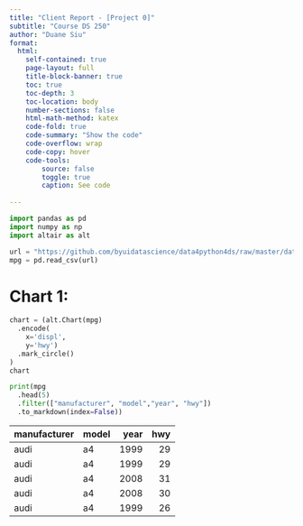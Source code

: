 ```yaml
---
title: "Client Report - [Project 0]"
subtitle: "Course DS 250"
author: "Duane Siu"
format:
  html:
    self-contained: true
    page-layout: full
    title-block-banner: true
    toc: true
    toc-depth: 3
    toc-location: body
    number-sections: false
    html-math-method: katex
    code-fold: true
    code-summary: "Show the code"
    code-overflow: wrap
    code-copy: hover
    code-tools:
        source: false
        toggle: true
        caption: See code
    
---
```


```python
import pandas as pd
import numpy as np
import altair as alt

url = "https://github.com/byuidatascience/data4python4ds/raw/master/data-raw/mpg/mpg.csv"
mpg = pd.read_csv(url)
```
# Chart 1:

```python
chart = (alt.Chart(mpg)
  .encode(
    x='displ', 
    y='hwy')
  .mark_circle()
)
chart
```

```python
print(mpg
  .head(5)
  .filter(["manufacturer", "model","year", "hwy"])
  .to_markdown(index=False))
```

| manufacturer   | model   |   year |   hwy |
|:---------------|:--------|-------:|------:|
| audi           | a4      |   1999 |    29 |
| audi           | a4      |   1999 |    29 |
| audi           | a4      |   2008 |    31 |
| audi           | a4      |   2008 |    30 |
| audi           | a4      |   1999 |    26 |

